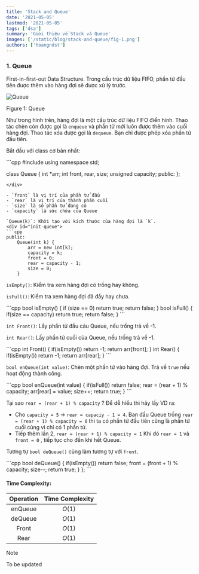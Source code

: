 ```yaml
---
title: 'Stack and Queue'
date: '2021-05-05'
lastmod: '2021-05-05'
tags: ['dsa']
summary: 'Giới thiệu về Stack và Queue'
images: ['/static/blog/stack-and-queue/fig-1.png']
authors: ['hoangndst']
---
```

### 1. Queue
First-in-first-out Data Structure. Trong cấu trúc dữ liệu FIFO, phần tử đầu tiên được thêm vào hàng đợi sẽ được xử lý trước.
<div style={{ textAlign: "center" }}>
    <img
        id="figure-1"
        src="/static/blog/stack-and-queue/fig-1.png"
        alt="Queue"
        style={{ width: "80%", display: "block", margin: "0 auto" }}
    />
    <p style={{ textAlign: "center" }}>Figure 1: Queue</p>
</div>

Như trong hình trên, hàng đợi là một cấu trúc dữ liệu FIFO điển hình. Thao tác chèn còn được gọi là `enqueue` và phần tử mới luôn được thêm vào cuối hàng đợi. Thao tác xóa được gọi là `dequeue`. Bạn chỉ được phép xóa phần tử đầu tiên.

Bắt đầu với class cơ bản nhất:
<div id="init-code">
```cpp
#include <iostream>
using namespace std;

class Queue {
    int *arr;
    int front, rear, size;
    unsigned capacity;
public:
};
```
</div>

- `front` là vị trí của phần tử đầu
- `rear` là vị trí của thành phần cuối
- `size` là số phần tử đang có
- `capacity` là sức chứa của Queue

`Queue(k)`: Khởi tạo với kích thước của hàng đợi là `k`.
<div id="init-queue">
```cpp
public:
    Queue(int k) {
        arr = new int[k];
        capacity = k;
        front = 0;
        rear = capacity - 1;
        size = 0;
    }
```
</div>

`isEmpty()`: Kiểm tra xem hàng đợi có trống hay không.

`isFull()`: Kiểm tra xem hàng đợi đã đầy hay chưa.
<div id="queue-1">
```cpp
    bool isEmpty() {
        if (size == 0) return true;
        return false;
    }
    bool isFull() {
        if(size == capacity) return true;
        return false;
    }
```
</div>

`int Front()`: Lấy phần tử đầu cảu Queue, nếu trống trả về -1.

`int Rear()`: Lấy phần tử cuối của Queue, nếu trống trả về -1.
<div id="queue-2">
```cpp
    int Front() {
        if(isEmpty()) return -1;
        return arr[front];
    }
    int Rear() {
        if(isEmpty()) return -1;
        return arr[rear];
    }
```
</div>

`bool enQueue(int value)`: Chèn một phần tử vào hàng đợi. Trả về `true` nếu hoạt động thành công.
<div id="queue-3">
```cpp
    bool enQueue(int value) {
        if(isFull()) return false;
        rear = (rear + 1) % capacity;
        arr[rear] = value;
        size++;
        return true;
    }
```
</div>

Tại sao `rear = (rear + 1) % capacity` ? Để dễ hiểu thì hãy lấy VD ra:
- Cho `capacity = 5` -> `rear = capaciy - 1 = 4`. Ban đầu Queue trống `rear = (rear + 1) % capacity = 0` thì ta có phần tử đầu tiên cũng là phần tử cuối cùng vì chỉ có 1 phần tử.
- Tiếp thêm lần 2, `rear = (rear + 1) % capacity = 1` Khi đó `rear = 1` và `front = 0` , tiếp tục cho đến khi hết Queue.

Tương tự `bool deQueue()` cũng làm tương tự với `front`.
<div id="queue-4">
```cpp
    bool deQueue() {
        if(isEmpty()) return false;
        front = (front + 1) % capacity;
        size--;
        return true;
    }
};
```
</div>

#### Time Complexity:
| Operation | Time Complexity |
|:---------:|:---------------:|
| enQueue   | $O(1)$          |
| deQueue   | $O(1)$          |
| Front     | $O(1)$          |
| Rear      | $O(1)$          |

> [!NOTE]
> To be updated
